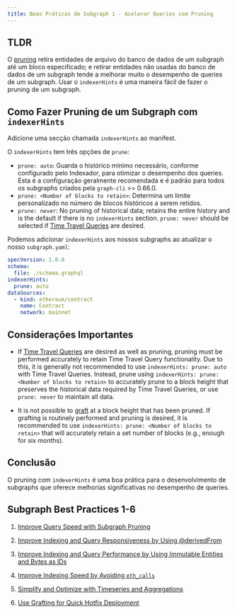 ```yaml
---
title: Boas Práticas de Subgraph 1 - Acelerar Queries com Pruning
---
```


## TLDR

O [pruning](/developing/creating-a-subgraph/#prune) retira entidades de arquivo do banco de dados de um subgraph até um bloco especificado; e retirar entidades não usadas do banco de dados de um subgraph tende a melhorar muito o desempenho de queries de um subgraph. Usar o `indexerHints` é uma maneira fácil de fazer o pruning de um subgraph.

## Como Fazer Pruning de um Subgraph com `indexerHints`

Adicione uma secção chamada `indexerHints` ao manifest.

O `indexerHints` tem três opções de `prune`:

- `prune: auto`: Guarda o histórico mínimo necessário, conforme configurado pelo Indexador, para otimizar o desempenho dos queries. Esta é a configuração geralmente recomendada e é padrão para todos os subgraphs criados pela `graph-cli` >= 0.66.0.
- `prune: <Number of blocks to retain>`: Determina um limite personalizado no número de blocos históricos a serem retidos.
- `prune: never`: No pruning of historical data; retains the entire history and is the default if there is no `indexerHints` section. `prune: never` should be selected if [Time Travel Queries](/subgraphs/querying/graphql-api/#time-travel-queries) are desired.

Podemos adicionar `indexerHints` aos nossos subgraphs ao atualizar o nosso `subgraph.yaml`:

```yaml
specVersion: 1.0.0
schema:
  file: ./schema.graphql
indexerHints:
  prune: auto
dataSources:
  - kind: ethereum/contract
    name: Contract
    network: mainnet
```

## Considerações Importantes

- If [Time Travel Queries](/subgraphs/querying/graphql-api/#time-travel-queries) are desired as well as pruning, pruning must be performed accurately to retain Time Travel Query functionality. Due to this, it is generally not recommended to use `indexerHints: prune: auto` with Time Travel Queries. Instead, prune using `indexerHints: prune: <Number of blocks to retain>` to accurately prune to a block height that preserves the historical data required by Time Travel Queries, or use `prune: never` to maintain all data.

- It is not possible to [graft](/subgraphs/cookbook/grafting/) at a block height that has been pruned. If grafting is routinely performed and pruning is desired, it is recommended to use `indexerHints: prune: <Number of blocks to retain>` that will accurately retain a set number of blocks (e.g., enough for six months).

## Conclusão

O pruning com `indexerHints` é uma boa prática para o desenvolvimento de subgraphs que oferece melhorias significativas no desempenho de queries.

## Subgraph Best Practices 1-6

1. [Improve Query Speed with Subgraph Pruning](/subgraphs/cookbook/pruning/)

2. [Improve Indexing and Query Responsiveness by Using @derivedFrom](/subgraphs/cookbook/derivedfrom/)

3. [Improve Indexing and Query Performance by Using Immutable Entities and Bytes as IDs](/subgraphs/cookbook/immutable-entities-bytes-as-ids/)

4. [Improve Indexing Speed by Avoiding `eth_calls`](/subgraphs/cookbook/avoid-eth-calls/)

5. [Simplify and Optimize with Timeseries and Aggregations](/subgraphs/cookbook/timeseries/)

6. [Use Grafting for Quick Hotfix Deployment](/subgraphs/cookbook/grafting-hotfix/)
